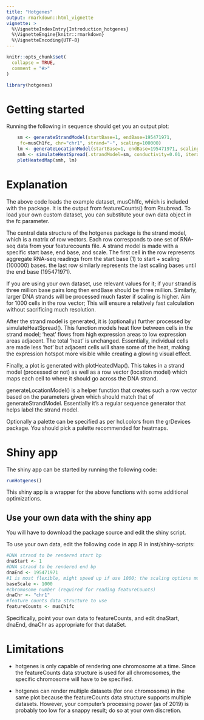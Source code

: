 ```yaml
---
title: "Hotgenes"
output: rmarkdown::html_vignette
vignette: >
  %\VignetteIndexEntry{Introduction_hotgenes}
  %\VignetteEngine{knitr::rmarkdown}
  %\VignetteEncoding{UTF-8}
---
```


```r
knitr::opts_chunk$set(
  collapse = TRUE,
  comment = "#>"
)
```

```r
library(hotgenes)
```

# Getting started

Running the following in sequence should get you an output plot:

```r
    sm <- generateStrandModel(startBase=1, endBase=195471971,
     fc=musCh1fc, chr="chr1", strand="-", scaling=100000)
    lm <- generateLocationModel(startBase=1, endBase=195471971, scaling=100000)
    smh <- simulateHeatSpread(.strandModel=sm, conductivity=0.01, iterations=5)
    plotHeatedMap(smh, lm)
```

# Explanation

The above code loads the example dataset, musCh1fc, which is included with the package. It is the output from featureCounts() from Rsubread.
To load your own custom dataset, you can substitute your own data object in the fc parameter.

The central data structure of the hotgenes package is the strand model, which is a matrix of row vectors. Each row corresponds to one set of RNA-seq
data from your featurecounts file. A strand model is made with a specific start base, end base, and scale.
The first cell in the row represents aggregate RNA-seq readings from the start base (1) to start + scaling (100000) bases. the last row similarly represents the last scaling bases until the end base (195471971).

If you are using your own dataset, use relevant values for it; if your strand is three million base pairs long then endBase should be three million.
Similarly, larger DNA strands will be processed much faster if scaling is higher. Aim for 1000 cells in the row vector; This will ensure a relatively
fast calculation without sacrificing much resolution.



After the strand model is generated, it is (optionally) further processed by simulateHeatSpread(). This function models heat flow between cells in
the strand model; 'heat' flows from high expression areas to low expression areas adjacent. The total 'heat' is unchanged. Essentially, individual
cells are made less 'hot' but adjacent cells will share some of the heat, making the expression hotspot more visible while creating a glowing visual
effect.

Finally, a plot is generated with plotHeatedMap(). This takes in a strand model (processed or not) as well as a row vector (location model) which
maps each cell to where it should go across the DNA strand. 

generateLocationModel() is a helper function that creates such a row vector based on the parameters given which should match that of generateStrandModel. Essentially it's a regular sequence generator that helps label the strand model.

Optionally a palette can be specified as per hcl.colors from the grDevices package. You should pick a palette recommended for heatmaps.


# Shiny app

The shiny app can be started by running the following code:

```r
runHotgenes()
```

This shiny app is a wrapper for the above functions with some additional optimizations.

## Use your own data with the shiny app

You will have to download the package source and edit the shiny script.

To use your own data, edit the following code in app.R in inst/shiny-scripts:

```r
#DNA strand to be rendered start bp
dnaStart <- 1
#DNA strand to be rendered end bp
dnaEnd <- 195471971
#1 is most flexible, might speed up if use 1000; the scaling options must be divisible by this
baseScale <- 1000
#chromosome number (required for reading featureCounts)
dnaChr <- "chr1"
#feature counts data structure to use
featureCounts <- musCh1fc
```

Specifically, point your own data to featureCounts, and edit dnaStart, dnaEnd, dnaChr as appropriate for that dataSet.

# Limitations

- hotgenes is only capable of rendering one chromosome at a time. Since the featureCounts data structure is used for all chromosomes,
the specific chromosome will have to be specified.

- hotgenes can render multiple datasets (for one chromosome) in the same plot because the featureCounts data structure supports multiple datasets.
However, your computer's processing power (as of 2019) is probably too low for a snappy result; do so at your own discretion.
